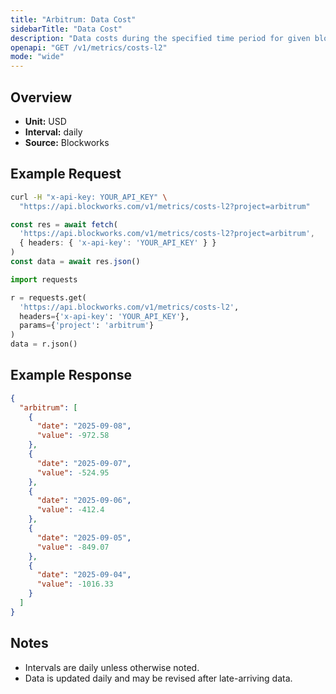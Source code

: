 ```yaml
---
title: "Arbitrum: Data Cost"
sidebarTitle: "Data Cost"
description: "Data costs during the specified time period for given blockchain."
openapi: "GET /v1/metrics/costs-l2"
mode: "wide"
---
```


## Overview

- **Unit:** USD
- **Interval:** daily
- **Source:** Blockworks

## Example Request

<CodeGroup>

```bash cURL
curl -H "x-api-key: YOUR_API_KEY" \
  "https://api.blockworks.com/v1/metrics/costs-l2?project=arbitrum"
```

```typescript TypeScript
const res = await fetch(
  'https://api.blockworks.com/v1/metrics/costs-l2?project=arbitrum',
  { headers: { 'x-api-key': 'YOUR_API_KEY' } }
)
const data = await res.json()
```

```python Python
import requests

r = requests.get(
  'https://api.blockworks.com/v1/metrics/costs-l2',
  headers={'x-api-key': 'YOUR_API_KEY'},
  params={'project': 'arbitrum'}
)
data = r.json()
```

</CodeGroup>

## Example Response

```json
{
  "arbitrum": [
    {
      "date": "2025-09-08",
      "value": -972.58
    },
    {
      "date": "2025-09-07",
      "value": -524.95
    },
    {
      "date": "2025-09-06",
      "value": -412.4
    },
    {
      "date": "2025-09-05",
      "value": -849.07
    },
    {
      "date": "2025-09-04",
      "value": -1016.33
    }
  ]
}
```

## Notes
- Intervals are daily unless otherwise noted.
- Data is updated daily and may be revised after late-arriving data.
